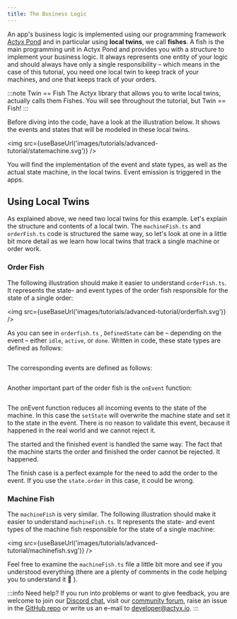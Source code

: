 ```yaml
---
title: The Business Logic
---
```


An app's business logic is implemented using our programming framework [Actyx Pond](../../how-to/actyx-pond/introduction.mdx) and in particular using **local twins**, we call **fishes**.
A fish is the main programming unit in Actyx Pond and provides you with a structure to implement your business logic.
It always represents one entity of your logic and should always have only a single responsibility – which means in the case of this tutorial, you need one local twin to keep track of your machines, and one that keeps track of your orders.

:::note Twin == Fish
The Actyx library that allows you to write local twins, actually calls them Fishes. You will see throughout the tutorial, but Twin == Fish!
:::

Before diving into the code, have a look at the illustration below. It shows the events and states that will be modeled in these local twins.

<img src={useBaseUrl('images/tutorials/advanced-tutorial/statemachine.svg')} />

You will find the implementation of the event and state types, as well as the actual state machine, in the local twins. Event emission is triggered in the apps.

## Using Local Twins

As explained above, we need two local twins for this example.
Let's explain the structure and contents of a local twin.
The `machineFish.ts` and `orderFish.ts` code is structured the same way, so let's look at one in a little bit more detail as we learn how local twins that track a single machine or order work.

### Order Fish

The following illustration should make it easier to understand `orderFish.ts`.
It represents the state- and event types of the order fish responsible for the state of a single order:


<img src={useBaseUrl('images/tutorials/advanced-tutorial/orderfish.svg')} />

As you can see in `orderfish.ts` , `DefinedState` can be – depending on the event – either `idle`, `active`, or `done`.
Written in code, these state types are defined as follows:

```ts file=../../../../../third-party/advanced-example/src/fish/orderFish.ts#[states]

```

The corresponding events are defined as follows:

```ts file=../../../../../third-party/advanced-example/src/fish/orderFish.ts#[events]

```

Another important part of the order fish is the `onEvent` function:

```ts file=../../../../../third-party/advanced-example/src/fish/orderFish.ts#[onevent]

```

The onEvent function reduces all incoming events to the state of the machine.
In this case the `setState` will overwrite the machine state and set it to the state in the event.
There is no reason to validate this event, because it happened in the real world and we cannot reject it.

The started and the finished event is handled the same way.
The fact that the machine starts the order and finished the order cannot be rejected. It happened.

The finish case is a perfect example for the need to add the order to the event.
If you use the `state.order` in this case, it could be wrong.

### Machine Fish

The `machineFish` is very similar.
The following illustration should make it easier to understand `machineFish.ts`.
It represents the state- and event types of the machine fish responsible for the state of a single machine:

<img src={useBaseUrl('images/tutorials/advanced-tutorial/machinefish.svg')} />

Feel free to examine the `machineFish.ts` file a little bit more and see if you understood everything (there are a plenty of comments in the code helping you to understand it 🙂 ).

:::info Need help?
If you run into problems or want to give feedback, you are welcome to join our [Discord chat](https://discord.gg/262yJhc), visit our [community forum](https://community.actyx.com/), raise an issue in the [GitHub repo](https://github.com/Actyx/DemoMachineKit/issues) or write us an e-mail to developer@actyx.io.
:::
